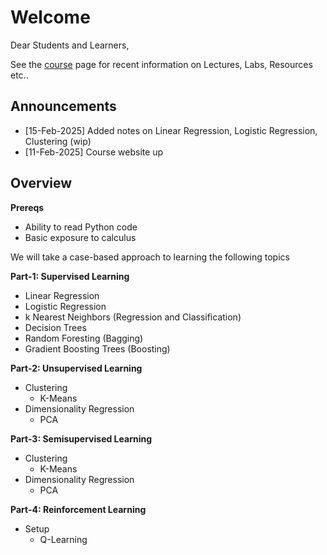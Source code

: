 # Welcome {.unnumbered}

Dear Students and Learners,

See the [course](./course.qmd) page for recent information on Lectures, Labs, Resources etc..

## Announcements

-   [15-Feb-2025] Added notes on Linear Regression, Logistic Regression, Clustering (wip)
-   [11-Feb-2025] Course website up

## Overview

**Prereqs**

-   Ability to read Python code
-   Basic exposure to calculus

We will take a case-based approach to learning the following topics

**Part-1: Supervised Learning**

-   Linear Regression
-   Logistic Regression
-   k Nearest Neighbors (Regression and Classification)\
-   Decision Trees
-   Random Foresting (Bagging)
-   Gradient Boosting Trees (Boosting)

**Part-2: Unsupervised Learning**

-   Clustering
    -   K-Means
-   Dimensionality Regression
    -   PCA

**Part-3: Semisupervised Learning**

-   Clustering
    -   K-Means
-   Dimensionality Regression
    -   PCA

**Part-4: Reinforcement Learning**

-   Setup
    -   Q-Learning